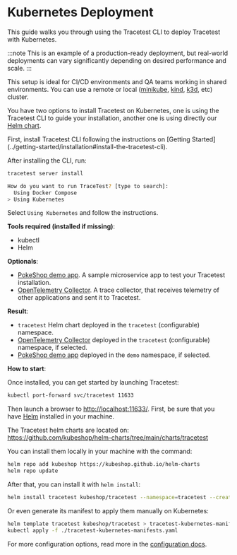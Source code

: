 # Kubernetes Deployment

<!-- Docusaurus imports start -->


<!-- Docusaurus imports end -->

This guide walks you through using the Tracetest CLI to deploy Tracetest with Kubernetes.

:::note
This is an example of a production-ready deployment, but real-world deployments can vary significantly depending on desired performance and scale.
:::

This setup is ideal for CI/CD environments and QA teams working in shared environments. You can use a remote or local ([minikube](https://minikube.sigs.k8s.io/docs/start/), [kind](https://kind.sigs.k8s.io/), [k3d](https://k3d.io/), etc) cluster.

You have two options to install Tracetest on Kubernetes, one is using the Tracetest CLI to guide your installation, another one is using directly our [Helm chart](https://github.com/kubeshop/helm-charts/tree/main/charts/tracetest).

<Tabs groupId="kubernetes-installation">
  <TabItem value="cli" label="Using Tracetest CLI" default>
First, install Tracetest CLI following the instructions on [Getting Started](../getting-started/installation#install-the-tracetest-cli).

After installing the CLI, run:

```bash
tracetest server install
```

```bash title="Expected output"
How do you want to run TraceTest? [type to search]:
  Using Docker Compose
> Using Kubernetes
```

<!-- ![Installer using docker compose](../img/installer/1_docker-compose_0.7.0.png) -->

Select `Using Kubernetes` and follow the instructions.

**Tools required (installed if missing)**:
- kubectl
- Helm

**Optionals**:
- [PokeShop demo app](https://github.com/kubeshop/pokeshop/). A sample microservice app to test your Tracetest installation.
- [OpenTelemetry Collector](https://opentelemetry.io/docs/collector/). A trace collector, that receives telemetry of other applications and sent it to Tracetest.

**Result**:
- `tracetest` Helm chart deployed in the `tracetest` (configurable) namespace.
- [OpenTelemetry Collector](https://opentelemetry.io/docs/collector/) deployed in the `tracetest` (configurable) namespace, if selected.
- [PokeShop demo app](https://github.com/kubeshop/pokeshop/) deployed in the `demo` namespace, if selected.

**How to start**:

Once installed, you can get started by launching Tracetest:

```sh
kubectl port-forward svc/tracetest 11633
```

Then launch a browser to [http://localhost:11633/](http://localhost:11633/).
  </TabItem>
  <TabItem value="helm" label="Using Helm Chart">
First, be sure that you have [Helm](https://helm.sh/) installed in your machine.

The Tracetest helm charts are located on: https://github.com/kubeshop/helm-charts/tree/main/charts/tracetest

You can install them locally in your machine with the command:
```sh
helm repo add kubeshop https://kubeshop.github.io/helm-charts
helm repo update
```

After that, you can install it with `helm install`:
```sh
helm install tracetest kubeshop/tracetest --namespace=tracetest --create-namespace
```

Or even generate its manifest to apply them manually on Kubernetes:
```sh
helm template tracetest kubeshop/tracetest > tracetest-kubernetes-manifests.yaml
kubectl apply -f ./tracetest-kubernetes-manifests.yaml
```
  </TabItem>
</Tabs>

For more configuration options, read more in the [configuration docs](../configuration/overview.md).
